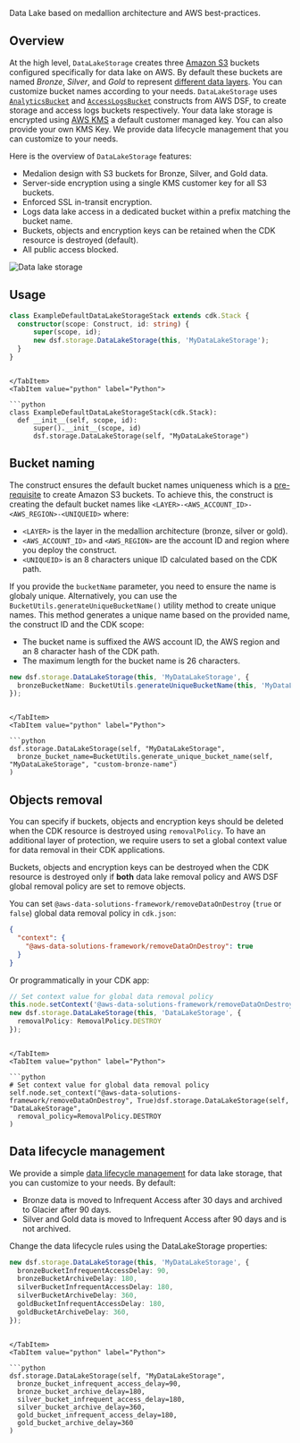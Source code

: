 [//]: # (This file is generated, do not modify directly, update the README.md in framework/src/storage)

Data Lake based on medallion architecture and AWS best-practices.

## Overview

At the high level, `DataLakeStorage` creates three [Amazon S3](https://aws.amazon.com/s3) buckets configured specifically for data lake on AWS. By default these buckets are named *Bronze*, *Silver*, and *Gold* to represent [different data layers](https://docs.aws.amazon.com/prescriptive-guidance/latest/defining-bucket-names-data-lakes/data-layer-definitions.html). You can customize bucket names according to your needs.
`DataLakeStorage` uses [`AnalyticsBucket`](analytics-bucket) and [`AccessLogsBucket`](access-logs-bucket) constructs from AWS DSF, to create storage and access logs buckets respectively. Your data lake storage is encrypted using [AWS KMS](https://aws.amazon.com/kms/) a default customer managed key. You can also provide your own KMS Key. We provide data lifecycle management that you can customize to your needs.

Here is the overview of `DataLakeStorage` features:
- Medalion design with S3 buckets for Bronze, Silver, and Gold data.
- Server-side encryption using a single KMS customer key for all S3 buckets.
- Enforced SSL in-transit encryption.
- Logs data lake access in a dedicated bucket within a prefix matching the bucket name.
- Buckets, objects and encryption keys can be retained when the CDK resource is destroyed (default).
- All public access blocked.

![Data lake storage](../../../../static/img/adsf-data-lake-storage.png)

## Usage

<Tabs>
  <TabItem value="typescript" label="TypeScript" default>

  ```typescript
  class ExampleDefaultDataLakeStorageStack extends cdk.Stack {
    constructor(scope: Construct, id: string) {
        super(scope, id);
        new dsf.storage.DataLakeStorage(this, 'MyDataLakeStorage');
    }
}
  ```
  
  ```mdx-code-block
  
  </TabItem>
  <TabItem value="python" label="Python">

  ```python
  class ExampleDefaultDataLakeStorageStack(cdk.Stack):
    def __init__(self, scope, id):
        super().__init__(scope, id)
        dsf.storage.DataLakeStorage(self, "MyDataLakeStorage")
  ```

  </TabItem>
</Tabs>

## Bucket naming

The construct ensures the default bucket names uniqueness which is a [pre-requisite](https://docs.aws.amazon.com/AmazonS3/latest/userguide/bucketnamingrules.html) to create Amazon S3 buckets.
To achieve this, the construct is creating the default bucket names like `<LAYER>-<AWS_ACCOUNT_ID>-<AWS_REGION>-<UNIQUEID>` where:
* `<LAYER>` is the layer in the medallion architecture (bronze, silver or gold).
* `<AWS_ACCOUNT_ID>` and `<AWS_REGION>` are the account ID and region where you deploy the construct.
* `<UNIQUEID>` is an 8 characters unique ID calculated based on the CDK path.

If you provide the `bucketName` parameter, you need to ensure the name is globaly unique.
Alternatively, you can use the `BucketUtils.generateUniqueBucketName()` utility method to create unique names.
This method generates a unique name based on the provided name, the construct ID and the CDK scope:
* The bucket name is suffixed the AWS account ID, the AWS region and an 8 character hash of the CDK path.
* The maximum length for the bucket name is 26 characters.

<Tabs>
  <TabItem value="typescript" label="TypeScript" default>

  ```typescript
  new dsf.storage.DataLakeStorage(this, 'MyDataLakeStorage', {
    bronzeBucketName: BucketUtils.generateUniqueBucketName(this, 'MyDataLakeStorage', 'custom-bronze-name')
});
  ```
  
  ```mdx-code-block
  
  </TabItem>
  <TabItem value="python" label="Python">

  ```python
  dsf.storage.DataLakeStorage(self, "MyDataLakeStorage",
    bronze_bucket_name=BucketUtils.generate_unique_bucket_name(self, "MyDataLakeStorage", "custom-bronze-name")
)
  ```

  </TabItem>
</Tabs>

## Objects removal

You can specify if buckets, objects and encryption keys should be deleted when the CDK resource is destroyed using `removalPolicy`. To have an additional layer of protection, we require users to set a global context value for data removal in their CDK applications.

Buckets, objects and encryption keys can be destroyed when the CDK resource is destroyed only if **both** data lake removal policy and AWS DSF global removal policy are set to remove objects.

You can set `@aws-data-solutions-framework/removeDataOnDestroy` (`true` or `false`) global data removal policy in `cdk.json`:

```json title="cdk.json"
{
  "context": {
    "@aws-data-solutions-framework/removeDataOnDestroy": true
  }
}
```

Or programmatically in your CDK app:

<Tabs>
  <TabItem value="typescript" label="TypeScript" default>

  ```typescript
  // Set context value for global data removal policy
this.node.setContext('@aws-data-solutions-framework/removeDataOnDestroy', true);
new dsf.storage.DataLakeStorage(this, 'DataLakeStorage', {
    removalPolicy: RemovalPolicy.DESTROY
});
  ```
  
  ```mdx-code-block
  
  </TabItem>
  <TabItem value="python" label="Python">

  ```python
  # Set context value for global data removal policy
self.node.set_context("@aws-data-solutions-framework/removeDataOnDestroy", True)dsf.storage.DataLakeStorage(self, "DataLakeStorage",
    removal_policy=RemovalPolicy.DESTROY
)
  ```

  </TabItem>
</Tabs>


## Data lifecycle management
We provide a simple [data lifecycle management](https://aws.amazon.com/s3/storage-classes/) for data lake storage, that you can customize to your needs. By default:
- Bronze data is moved to Infrequent Access after 30 days and archived to Glacier after 90 days.
- Silver and Gold data is moved to Infrequent Access after 90 days and is not archived.

Change the data lifecycle rules using the DataLakeStorage properties:

<Tabs>
  <TabItem value="typescript" label="TypeScript" default>

  ```typescript
  new dsf.storage.DataLakeStorage(this, 'MyDataLakeStorage', {
    bronzeBucketInfrequentAccessDelay: 90,
    bronzeBucketArchiveDelay: 180,
    silverBucketInfrequentAccessDelay: 180,
    silverBucketArchiveDelay: 360,
    goldBucketInfrequentAccessDelay: 180,
    goldBucketArchiveDelay: 360,
});
  ```
  
  ```mdx-code-block
  
  </TabItem>
  <TabItem value="python" label="Python">

  ```python
  dsf.storage.DataLakeStorage(self, "MyDataLakeStorage",
    bronze_bucket_infrequent_access_delay=90,
    bronze_bucket_archive_delay=180,
    silver_bucket_infrequent_access_delay=180,
    silver_bucket_archive_delay=360,
    gold_bucket_infrequent_access_delay=180,
    gold_bucket_archive_delay=360
)
  ```

  </TabItem>
</Tabs>

